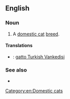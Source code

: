 ==English==

===Noun===
{{en-noun|head=[[Turkish]] [[Vankedisi]]|?}}

# A [[domestic cat]] [[breed]].

====Translations====
{{checktrans-top}}
* {{ttbc|it}}: [[gatto Turkish Vankedisi]]
{{trans-bottom}}

===See also===
* {{pedia|Turkish Vankedisi}}
[[Category:en:Domestic cats]]